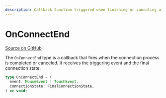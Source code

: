 ```yaml
---
description: Callback function triggered when finishing or canceling a connection attempt in SvelteFlow.
---
```


# OnConnectEnd

[Source on GitHub](https://github.com/xyflow/xyflow/blob/main/packages/system/src/types/general.ts#L89)

The `OnConnectEnd` type is a callback that fires when the connection process is completed or canceled. It receives the triggering event and the final connection state.

```ts
type OnConnectEnd = (
  event: MouseEvent | TouchEvent,
  connectionState: FinalConnectionState,
) => void;
```

<APIDocs typeName="OnConnectEnd" packageName="system" />
